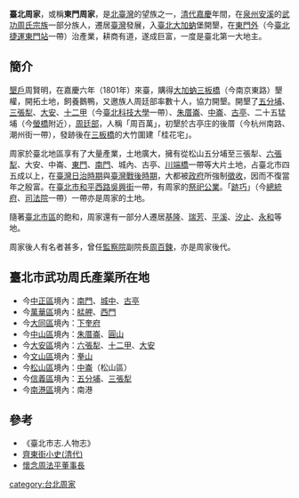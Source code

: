 {{no footnotes|time=2016-12-06T13:00:25+00:00}}
'''臺北周家'''，或稱'''東門周家'''，是[[北臺灣|北臺灣]]的望族之一，[[清代|清代]][[嘉慶|嘉慶]]年間，在[[泉州府|泉州]][[安溪|安溪]]的[[武功周氏|武功周氏]][[宗族|宗族]]一部分族人，遷居[[臺灣|臺灣]]發展，入[[臺北|臺北]][[大加蚋|大加蚋]]堡開墾，在[[東門町_(臺北市)|東門外]]（今[[臺北捷運|臺北捷運]][[東門站_(台北市)|東門站]]一帶）治產業，耕商有道，遂成巨富，一度是臺北第一大地主。

==簡介==
[[墾戶|墾戶]]周賢明，在嘉慶六年（1801年）來臺，購得[[大加蚋|大加蚋]][[三板橋|三板橋]]（今南京東路）墾權，開拓土地，飼養鵝鴨，又邀族人周廷部率數十人，協力開墾。開墾了[[五分埔|五分埔]]、[[三張犁|三張犁]]、[[大安|大安]]、[[大安_(臺北市)|十二甲]]（今[[臺北科技大學|臺北科技大學]]一帶）、[[朱厝崙|朱厝崙]]、[[中崙|中崙]]、[[古亭|古亭]]、二十五猛埔（今[[螢橋|螢橋]]附近），[[周廷部|周廷部]]，人稱「周百萬」，初墾於古亭庄的後厝（今杭州南路、潮州街一帶），發跡後在[[三板橋|三板橋]]的大竹圍建「桂花宅」。

周家於臺北地區享有了大量產業，土地廣大，擁有從松山五分埔至三張犁、[[六張犁_(臺北市)|六張犁]]、大安、中崙、[[東門|東門]]、[[南門|南門]]、城內、古亭、[[川端橋|川端橋]]一帶等大片土地，占臺北市四五成以上，在[[臺灣日治時期|臺灣日治時期]]與[[臺灣戰後時期|臺灣戰後時期]]，大都被[[政府|政府]]所強制[[徵收|徵收]]，因而不復當年之殷富。在[[臺北市|臺北市]][[和平西路|和平西路]][[吳興街|吳興街]]一帶，有周家的[[祭祀公業|祭祀公業]]。「[[跡巧|跡巧]]」（今[[總統府_(臺灣)|總統府]]、[[司法院|司法院]]一帶）一帶亦是周家的土地。

隨著[[臺北市區|臺北市區]]的飽和，周家還有一部分人遷居[[基隆市|基隆]]、[[瑞芳區|瑞芳]]、[[平溪區|平溪]]、[[汐止區|汐止]]、[[永和區|永和]]等地。

周家後人有名者甚多，曾任[[監察院|監察院]]副院長[[周百鍊|周百鍊]]，亦是周家後代。

==臺北市武功周氏產業所在地==
*今[[中正區_(臺北市)|中正區]]境內：[[台北府城南門|南門]]、[[城中區_(台北市)|城中]]、[[古亭|古亭]]
*今[[萬華區|萬華區]]境內：[[艋舺|艋舺]]、[[西門町|西門]]
*今[[大同區_(臺北市)|大同區]]境內：[[下奎府町|下奎府]]
*今[[中山區_(臺北市)|中山區]]境內：[[朱厝崙|朱厝崙]]、[[圓山|圓山]]
*今[[大安區_(臺北市)|大安區]]境內：[[大安_(大字)|六張犁]]、[[大安_(大字)|十二甲]]、[[大安_(大字)|大安]]
*今[[文山區|文山區]]境內：[[蟾蜍山|拳山]]
*今[[松山區_(臺北市)|松山區]]境內：[[中崙|中崙]]（松山區）
*今[[信義區_(臺北市)|信義區]]境內：[[五分埔|五分埔]]、[[三張犁|三張犁]]
*今[[南港區|南港區]]境內：南港

== 參考 ==
*《臺北市志.人物志》
*[http://cyberfair.tp.edu.tw/2014_WWW/J-02-04/2014/webPage3-01-02.htm  齊東街小史(清代)]{{Dead link|date=2018年7月 |bot=InternetArchiveBot |fix-attempted=yes }}
*[http://tao.wordpedia.com/pdf_down.aspx?filename=JO00001338_67_5-6 懷念周法平董事長]

{{臺灣本土望族}}
[[category:台北周家|category:台北周家]]